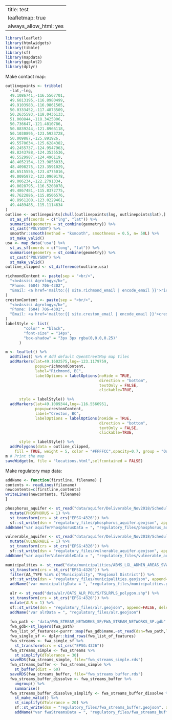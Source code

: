 
---
title: test
leafletmap: true
always_allow_html: yes
---


```r
library(leaflet)
library(htmlwidgets)
library(tibble)
library(sf)
library(mapdata)
library(ggplot2)
library(dplyr)
```

Make contact map:
```r
outlinepoints <- tribble(
  ~lat,~lng,
  49.1086741,-116.5567701,
  49.6813195,-116.8980499,
  49.9103983,-116.9861505,
  50.0333452,-117.4873509,
  50.2635593,-118.0436133,
  51.008844,-118.3425806,
  50.736647,-121.4810786,
  50.8839244,-121.8966118,
  50.1030895,-123.5923728,
  50.009887,-125.891926,
  49.5570634,-125.6284382,
  49.2455737,-124.9547963,
  48.8243788,-124.3535536,
  48.5529987,-124.496119,
  48.4052154,-123.9856033,
  48.4098275,-123.3591029,
  48.6515556,-123.4775016,
  49.0095972,-123.0969178,
  49.006234,-122.2791334,
  49.0028795,-116.5208078,
  49.4867481,-115.8372775,
  48.7622886,-115.8506576,
  48.8961208,-123.0229461,
  49.4489485,-115.1114634
)
outline <- outlinepoints[chull(outlinepoints$lng, outlinepoints$lat),] %>%
  st_as_sf(coords = c("lng", "lat")) %>%
  summarise(geometry = st_combine(geometry)) %>%
  st_cast("POLYGON") %>%
  smoothr::smooth(method = "ksmooth", smoothness = 0.5, n= 50L) %>%
  st_make_valid()
usa <- map_data('usa') %>%
  st_as_sf(coords = c("long", "lat")) %>%
  summarise(geometry = st_combine(geometry)) %>%
  st_cast("POLYGON") %>%
  st_make_valid()
outline_clipped <- st_difference(outline,usa)

richmondContent <- paste(sep = "<br/>",
  "<b>Assisi Agrology</b>",
  "Phone: (604) 706-4302",
  "Email: <a href='mailto:{{ site.richmond_email | encode_email }}'>richmond@assisi.ca</a>"
)
crestonContent <- paste(sep = "<br/>",
  "<b>Assisi Agrology</b>",
  "Phone: (604) 706-4302",
  "Email: <a href='mailto:{{ site.creston_email | encode_email }}'>creston@assisi.ca</a>"
)
labelStyle <- list(
        "color" = "black",
        "font-size" = "14px",
        "box-shadow" = "3px 3px rgba(0,0,0,0.25)"
      )

m <- leaflet() %>%
  addTiles() %>% # Add default OpenStreetMap map tiles 
  addMarkers(lat=49.1602575,lng=-123.1179759,
             popup=richmondContent,
             label="Richmond, BC",
             labelOptions = labelOptions(noHide = TRUE,
                                         direction = "bottom",
                                         textOnly = FALSE,
                                         clickable=TRUE,

      style = labelStyle)) %>%
  addMarkers(lat=49.1089344,lng=-116.5566951,
             popup=crestonContent,
             label="Creston, BC",
             labelOptions = labelOptions(noHide = TRUE,
                                         direction = "bottom",
                                         textOnly = FALSE,
                                         clickable=TRUE,

      style = labelStyle)) %>%
  addPolygons(data = outline_clipped,
    fill = TRUE, weight = 5, color = "#FFFFCC",opacity=0.7, group = "Outline")
m # Print the map
saveWidget(m, file = "locations.html",selfcontained = FALSE)

```

Make regulatory map data:
```r
addName <- function(firstline, filename) {
contents <- readLines(filename)
newcontents=c(firstline,contents)
writeLines(newcontents, filename)
}

phosphorus_aquifer <- st_read("data/aquifer/Deliverable_Nov2018/ScheduleA.shp") %>%
  mutate(PHOSPHORUS = 1) %>%
  st_transform(crs = st_crs("EPSG:4326")) %>%
  sf::st_write(dsn = "regulatory_files/phosphorus_aquifer.geojson", append=FALSE, delete_dsn = TRUE)
addName("var aquiferPhosphorusData = ", "regulatory_files/phosphorus_aquifer.geojson")

vulnerable_aquifer <- st_read("data/aquifer/Deliverable_Nov2018/ScheduleB.shp") %>%
  mutate(VULNERABLE = 1) %>%
  st_transform(crs = st_crs("EPSG:4326")) %>%
  sf::st_write(dsn = "regulatory_files/vulnerable_aquifer.geojson", append=FALSE, delete_dsn = TRUE)
addName("var aquiferVulnerableData = ", "regulatory_files/vulnerable_aquifer.geojson")

municipalities <- st_read("data/municipalities/ABMS_LGL_ADMIN_AREAS_SVW/ABMS_LAA_polygon.shp") %>%
  st_transform(crs = st_crs("EPSG:4326")) %>%
  filter(AA_TYPE %in% c("Municipality", "Regional District")) %>%
  sf::st_write(dsn = "regulatory_files/municipalities.geojson", append=FALSE, delete_dsn = TRUE)
  addName("var municipalityData = ", "regulatory_files/municipalities.geojson")

  alr <- st_read("data/alr/OATS_ALR_POLYS/TSLRPLS_polygon.shp") %>%
  st_transform(crs = st_crs("EPSG:4326")) %>%
  mutate(ALR = 1) %>%
  sf::st_write(dsn = "regulatory_files/alr.geojson", append=FALSE, delete_dsn = TRUE)
  addName("var alrData = ", "regulatory_files/alr.geojson")
  
  fwa_path <- "data/FWA_STREAM_NETWORKS_SP/FWA_STREAM_NETWORKS_SP.gdb"
  fwa_gdb<-st_layers(fwa_path)
  fwa_list_of_features<-purrr::map(fwa_gdb$name,~st_read(dsn=fwa_path,layer=.))
  fwa_single_sf <- dplyr::bind_rows(fwa_list_of_features)
  fwa_streams <- fwa_single_sf %>%
    st_transform(crs = st_crs("EPSG:4326"))
  fwa_streams_simple <- fwa_streams %>%
    st_simplify(dTolerance = 30)
  saveRDS(fwa_streams_simple, file="fwa_streams_simple.rds")
  fwa_streams_buffer <- fwa_streams_simple %>%
    st_buffer(dist = 60)
  saveRDS(fwa_streams_buffer, file="fwa_streams_buffer.rds")
  fwa_streams_buffer_dissolve <- fwa_streams_buffer %>%
    ungroup() %>%
    summarise()
  fwa_streams_buffer_dissolve_simplify <- fwa_streams_buffer_dissolve %>%
    st_make_valid() %>%
    st_simplify(dTolerance = 20) %>%
    sf::st_write(dsn = "regulatory_files/fwa_streams_buffer.geojson", append=FALSE, delete_dsn = TRUE, delete_layer = TRUE)
    addName("var fwaStreamsData = ", "regulatory_files/fwa_streams_buffer.geojson")

```



